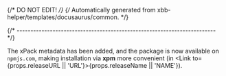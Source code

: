 {/* DO NOT EDIT! */}
{/* Automatically generated from xbb-helper/templates/docusaurus/common. */}


{/* ------------------------------------------------------------------------ */}

The xPack metadata has been added, and the package is now available on
`npmjs.com`, making installation via **xpm** more convenient
(in <Link to={props.releaseURL || 'URL'}>{props.releaseName || 'NAME'}</Link>).
